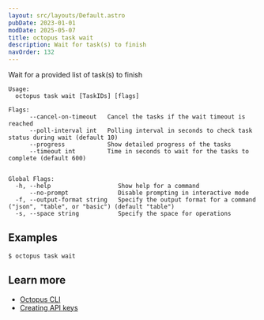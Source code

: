 ```yaml
---
layout: src/layouts/Default.astro
pubDate: 2023-01-01
modDate: 2025-05-07
title: octopus task wait
description: Wait for task(s) to finish
navOrder: 132
---
```


Wait for a provided list of task(s) to finish

```
Usage:
  octopus task wait [TaskIDs] [flags]

Flags:
      --cancel-on-timeout   Cancel the tasks if the wait timeout is reached
      --poll-interval int   Polling interval in seconds to check task status during wait (default 10)
      --progress            Show detailed progress of the tasks
      --timeout int         Time in seconds to wait for the tasks to complete (default 600)


Global Flags:
  -h, --help                   Show help for a command
      --no-prompt              Disable prompting in interactive mode
  -f, --output-format string   Specify the output format for a command ("json", "table", or "basic") (default "table")
  -s, --space string           Specify the space for operations

```

## Examples

<SamplesInstance />

```
$ octopus task wait

```

## Learn more

- [Octopus CLI](/docs/octopus-rest-api/cli)
- [Creating API keys](/docs/octopus-rest-api/how-to-create-an-api-key)